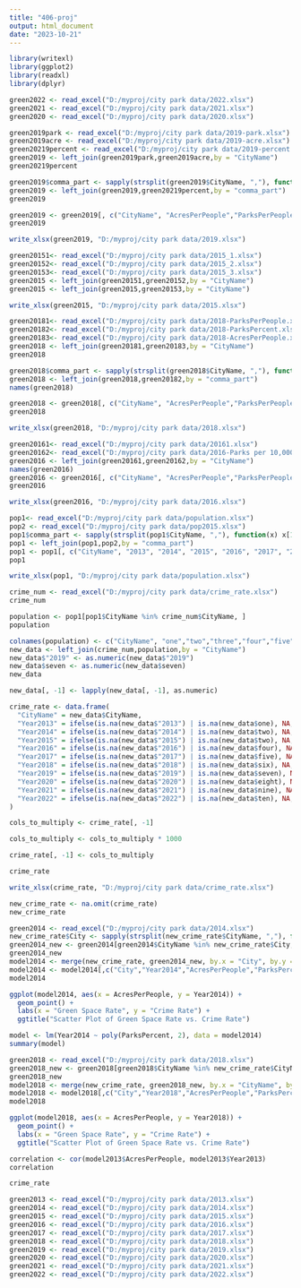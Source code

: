---
title: "406-proj"
output: html_document
date: "2023-10-21"
---
```{r}
library(writexl)
library(ggplot2)
library(readxl)
library(dplyr)
```


```{r}
green2022 <- read_excel("D:/myproj/city park data/2022.xlsx")
green2021 <- read_excel("D:/myproj/city park data/2021.xlsx")
green2020 <- read_excel("D:/myproj/city park data/2020.xlsx")
```
```{r}
green2019park <- read_excel("D:/myproj/city park data/2019-park.xlsx")
green2019acre <- read_excel("D:/myproj/city park data/2019-acre.xlsx")
green20219percent <- read_excel("D:/myproj/city park data/2019-percent.xlsx")
green2019 <- left_join(green2019park,green2019acre,by = "CityName")
green20219percent 
```

```{r}
green2019$comma_part <- sapply(strsplit(green2019$CityName, ","), function(x) x[1])
green2019 <- left_join(green2019,green20219percent,by = "comma_part")
green2019
```
```{r}
green2019 <- green2019[, c("CityName", "AcresPerPeople","ParksPerPeople","ParksPercent")]
green2019
```
```{r}
write_xlsx(green2019, "D:/myproj/city park data/2019.xlsx")
```

```{r}
green20151<- read_excel("D:/myproj/city park data/2015_1.xlsx")
green20152<- read_excel("D:/myproj/city park data/2015_2.xlsx")
green20153<- read_excel("D:/myproj/city park data/2015_3.xlsx")
green2015 <- left_join(green20151,green20152,by = "CityName")
green2015 <- left_join(green2015,green20153,by = "CityName")
```

```{r}
write_xlsx(green2015, "D:/myproj/city park data/2015.xlsx")
```

```{r}
green20181<- read_excel("D:/myproj/city park data/2018-ParksPerPeople.xlsx")
green20182<- read_excel("D:/myproj/city park data/2018-ParksPercent.xlsx")
green20183<- read_excel("D:/myproj/city park data/2018-AcresPerPeople.xlsx")
green2018 <- left_join(green20181,green20183,by = "CityName")
green2018
```
```{r}
green2018$comma_part <- sapply(strsplit(green2018$CityName, ","), function(x) x[1])
green2018 <- left_join(green2018,green20182,by = "comma_part")
names(green2018)
```

```{r}
green2018 <- green2018[, c("CityName", "AcresPerPeople","ParksPerPeople","ParksPercent")]
green2018
```

```{r}
write_xlsx(green2018, "D:/myproj/city park data/2018.xlsx")
```



```{r}
green20161<- read_excel("D:/myproj/city park data/20161.xlsx")
green20162<- read_excel("D:/myproj/city park data/2016-Parks per 10,000 residents.xlsx")
green2016 <- left_join(green20161,green20162,by = "CityName")
names(green2016)
green2016 <- green2016[, c("CityName", "AcresPerPeople","ParksPerPeople","ParksPercent")]
green2016
```
```{r}
write_xlsx(green2016, "D:/myproj/city park data/2016.xlsx")
```



```{r}
pop1<- read_excel("D:/myproj/city park data/population.xlsx")
pop2 <- read_excel("D:/myproj/city park data/pop2015.xlsx")
pop1$comma_part <- sapply(strsplit(pop1$CityName, ","), function(x) x[1])
pop1 <- left_join(pop1,pop2,by = "comma_part")
pop1 <- pop1[, c("CityName", "2013", "2014", "2015", "2016", "2017", "2018", "2019", "2020", "2021", "2022")]
pop1
```

```{r}
write_xlsx(pop1, "D:/myproj/city park data/population.xlsx")
```

```{r}
crime_num <- read_excel("D:/myproj/city park data/crime_rate.xlsx")
crime_num
```
```{r}
population <- pop1[pop1$CityName %in% crime_num$CityName, ]
population
```
```{r}
colnames(population) <- c("CityName", "one","two","three","four","five","six","seven","eight","nine","ten")
new_data <- left_join(crime_num,population,by = "CityName")
new_data$"2019" <- as.numeric(new_data$"2019")
new_data$seven <- as.numeric(new_data$seven)
new_data
```
```{r}
new_data[, -1] <- lapply(new_data[, -1], as.numeric)

```
```{r}
crime_rate <- data.frame(
  "CityName" = new_data$CityName,
  "Year2013" = ifelse(is.na(new_data$"2013") | is.na(new_data$one), NA, new_data$"2013" / new_data$one),
  "Year2014" = ifelse(is.na(new_data$"2014") | is.na(new_data$two), NA, new_data$"2014" / new_data$two),
  "Year2015" = ifelse(is.na(new_data$"2015") | is.na(new_data$two), NA, new_data$"2015" / new_data$three),
  "Year2016" = ifelse(is.na(new_data$"2016") | is.na(new_data$four), NA, new_data$"2016" / new_data$four),
  "Year2017" = ifelse(is.na(new_data$"2017") | is.na(new_data$five), NA, new_data$"2017" / new_data$five),
  "Year2018" = ifelse(is.na(new_data$"2018") | is.na(new_data$six), NA, new_data$"2018" / new_data$six),
  "Year2019" = ifelse(is.na(new_data$"2019") | is.na(new_data$seven), NA, new_data$"2019" / new_data$seven),
  "Year2020" = ifelse(is.na(new_data$"2020") | is.na(new_data$eight), NA, new_data$"2020" / new_data$eight),
  "Year2021" = ifelse(is.na(new_data$"2021") | is.na(new_data$nine), NA, new_data$"2021" / new_data$nine),
  "Year2022" = ifelse(is.na(new_data$"2022") | is.na(new_data$ten), NA, new_data$"2022" / new_data$ten)
)
```
```{r}
cols_to_multiply <- crime_rate[, -1]

cols_to_multiply <- cols_to_multiply * 1000

crime_rate[, -1] <- cols_to_multiply

crime_rate
```
```{r}
write_xlsx(crime_rate, "D:/myproj/city park data/crime_rate.xlsx")
```
```{r}
new_crime_rate <- na.omit(crime_rate)
new_crime_rate
```
```{r}
green2014 <- read_excel("D:/myproj/city park data/2014.xlsx")
new_crime_rate$City <- sapply(strsplit(new_crime_rate$CityName, ","), function(x) x[1])
green2014_new <- green2014[green2014$CityName %in% new_crime_rate$City, ]
green2014_new
model2014 <- merge(new_crime_rate, green2014_new, by.x = "City", by.y = "CityName", all = TRUE)
model2014 <- model2014[,c("City","Year2014","AcresPerPeople","ParksPercent","ParksPerPeople")]
model2014
```

```{r}
ggplot(model2014, aes(x = AcresPerPeople, y = Year2014)) +
  geom_point() +
  labs(x = "Green Space Rate", y = "Crime Rate") +
  ggtitle("Scatter Plot of Green Space Rate vs. Crime Rate")

```
```{r}
model <- lm(Year2014 ~ poly(ParksPercent, 2), data = model2014)
summary(model)
```
```{r}
green2018 <- read_excel("D:/myproj/city park data/2018.xlsx")
green2018_new <- green2018[green2018$CityName %in% new_crime_rate$CityName, ]
green2018_new
model2018 <- merge(new_crime_rate, green2018_new, by.x = "CityName", by.y = "CityName", all = TRUE)
model2018 <- model2018[,c("City","Year2018","AcresPerPeople","ParksPercent","ParksPerPeople")]
model2018
```
```{r}
ggplot(model2018, aes(x = AcresPerPeople, y = Year2018)) +
  geom_point() +
  labs(x = "Green Space Rate", y = "Crime Rate") +
  ggtitle("Scatter Plot of Green Space Rate vs. Crime Rate")

```


```{r}
correlation <- cor(model2013$AcresPerPeople, model2013$Year2013)
correlation 
```
```{r}
crime_rate
```
```{r}
green2013 <- read_excel("D:/myproj/city park data/2013.xlsx")
green2014 <- read_excel("D:/myproj/city park data/2014.xlsx")
green2015 <- read_excel("D:/myproj/city park data/2015.xlsx")
green2016 <- read_excel("D:/myproj/city park data/2016.xlsx")
green2017 <- read_excel("D:/myproj/city park data/2017.xlsx")
green2018 <- read_excel("D:/myproj/city park data/2018.xlsx")
green2019 <- read_excel("D:/myproj/city park data/2019.xlsx")
green2020 <- read_excel("D:/myproj/city park data/2020.xlsx")
green2021 <- read_excel("D:/myproj/city park data/2021.xlsx")
green2022 <- read_excel("D:/myproj/city park data/2022.xlsx")
```





